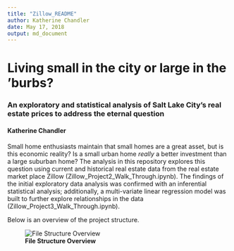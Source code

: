 ```yaml
---
title: "Zillow_README"
author: Katherine Chandler
date: May 17, 2018
output: md_document
---
```


# Living small in the city or large in the 'burbs?
### An exploratory and statistical analysis of Salt Lake City's real estate prices to address the eternal question

#### Katherine Chandler  

Small home enthusiasts maintain that small homes are a great asset, but is this economic reality? Is a small urban home *really* a better investment than a large suburban home? The analysis in this repository explores this question using current and historical real estate data from the real estate market place Zillow (Zillow_Project2_Walk_Through.ipynb). The findings of the initial exploratory data analysis was confirmed with an inferential statistical analysis; additionally, a multi-variate linear regression model was built to further explore relationships in the data (Zillow_Project3_Walk_Through.ipynb). 

Below is an overview of the project structure.

![**File Structure Overview**](./zillow_figures/test.png)